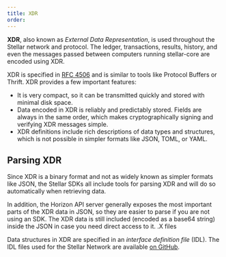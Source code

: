 ```yaml
---
title: XDR
order:
---
```


**XDR**, also known as _External Data Representation_, is used throughout the Stellar network and protocol. The ledger, transactions, results, history, and even the messages passed between computers running stellar-core are encoded using XDR.

XDR is specified in [RFC 4506](https://datatracker.ietf.org/doc/html/rfc4506.html) and is similar to tools like Protocol Buffers or Thrift. XDR provides a few important features:

- It is very compact, so it can be transmitted quickly and stored with minimal disk space.
- Data encoded in XDR is reliably and predictably stored. Fields are always in the same order, which makes cryptographically signing and verifying XDR messages simple.
- XDR definitions include rich descriptions of data types and structures, which is not possible in simpler formats like JSON, TOML, or YAML.

## Parsing XDR

Since XDR is a binary format and not as widely known as simpler formats like JSON, the Stellar SDKs all include tools for parsing XDR and will do so automatically when retrieving data.

In addition, the Horizon API server generally exposes the most important parts of the XDR data in JSON, so they are easier to parse if you are not using an SDK. The XDR data is still included (encoded as a base64 string) inside the JSON in case you need direct access to it. .X files

Data structures in XDR are specified in an _interface definition file_ (IDL). The IDL files used for the Stellar Network are available [on GitHub](https://github.com/stellar/stellar-core/tree/master/src/protocol-curr/xdr).
